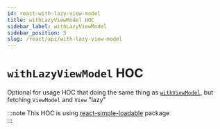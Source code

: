 ```yaml
---
id: react-with-lazy-view-model
title: withLazyViewModel HOC
sidebar_label: withLazyViewModel
sidebar_position: 5
slug: /react/api/with-lazy-view-model
---
```


# `withLazyViewModel` HOC  

Optional for usage HOC that doing the same thing as [`withViewModel`](/react/api/with-view-model), but fetching `ViewModel` and `View` "lazy"  

:::note
This HOC is using [react-simple-loadable](https://www.npmjs.com/package/react-simple-loadable) package  
:::
